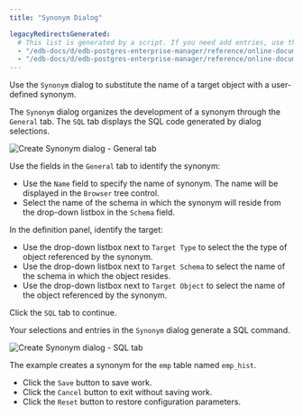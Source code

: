 ```yaml
---
title: "Synonym Dialog"

legacyRedirectsGenerated:
  # This list is generated by a script. If you need add entries, use the `legacyRedirects` key.
  - "/edb-docs/d/edb-postgres-enterprise-manager/reference/online-documentation/8.0/synonym_dialog.html"
  - "/edb-docs/d/edb-postgres-enterprise-manager/reference/online-documentation/latest/synonym_dialog.html"
---
```


<div id="synonym_dialog" class="registered_link"></div>

Use the `Synonym` dialog to substitute the name of a target object with a user-defined synonym.

The `Synonym` dialog organizes the development of a synonym through the `General` tab. The `SQL` tab displays the SQL code generated by dialog selections.

![Create Synonym dialog - General tab](../../images/synonym_general.png)

Use the fields in the `General` tab to identify the synonym:

-   Use the `Name` field to specify the name of synonym. The name will be displayed in the `Browser` tree control.
-   Select the name of the schema in which the synonym will reside from the drop-down listbox in the `Schema` field.

In the definition panel, identify the target:

-   Use the drop-down listbox next to `Target Type` to select the the type of object referenced by the synonym.
-   Use the drop-down listbox next to `Target Schema` to select the name of the schema in which the object resides.
-   Use the drop-down listbox next to `Target Object` to select the name of the object referenced by the synonym.

Click the `SQL` tab to continue.

Your selections and entries in the `Synonym` dialog generate a SQL command.

![Create Synonym dialog - SQL tab](../../images/synonym_sql.png)

The example creates a synonym for the `emp` table named `emp_hist`.

-   Click the `Save` button to save work.
-   Click the `Cancel` button to exit without saving work.
-   Click the `Reset` button to restore configuration parameters.
